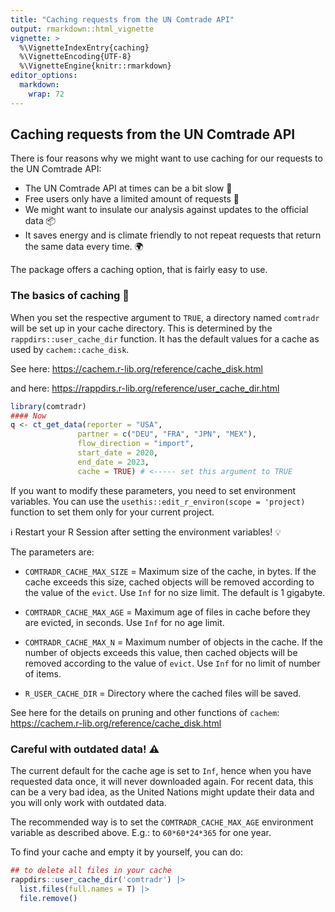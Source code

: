 ```yaml
---
title: "Caching requests from the UN Comtrade API"
output: rmarkdown::html_vignette
vignette: >
  %\VignetteIndexEntry{caching}
  %\VignetteEncoding{UTF-8}
  %\VignetteEngine{knitr::rmarkdown}
editor_options: 
  markdown: 
    wrap: 72
---
```


## Caching requests from the UN Comtrade API

There is four reasons why we might want to use caching for our requests
to the UN Comtrade API:

-   The UN Comtrade API at times can be a bit slow 🐌
-   Free users only have a limited amount of requests 💸
-   We might want to insulate our analysis against updates to the
    official data 📦
-   It saves energy and is climate friendly to not repeat requests that
    return the same data every time. 🌍

The package offers a caching option, that is fairly easy to use.

### The basics of caching 💽

When you set the respective argument to `TRUE`, a directory named
`comtradr` will be set up in your cache directory. This is determined by
the `rappdirs::user_cache_dir` function. It has the default values for a
cache as used by `cachem::cache_disk`.

See here: <https://cachem.r-lib.org/reference/cache_disk.html>

and here: <https://rappdirs.r-lib.org/reference/user_cache_dir.html>

```r
library(comtradr)
#### Now
q <- ct_get_data(reporter = "USA", 
               partner = c("DEU", "FRA", "JPN", "MEX"), 
               flow_direction = "import",
               start_date = 2020,
               end_date = 2023,
               cache = TRUE) # <----- set this argument to TRUE
```

If you want to modify these parameters, you need to set environment
variables. You can use the `usethis::edit_r_environ(scope = 'project)`
function to set them only for your current project.

ℹ️ Restart your R Session after setting the environment variables! 💡

The parameters are:

-   `COMTRADR_CACHE_MAX_SIZE` = Maximum size of the cache, in bytes. If
    the cache exceeds this size, cached objects will be removed
    according to the value of the `evict`. Use `Inf` for no size limit.
    The default is 1 gigabyte.

-   `COMTRADR_CACHE_MAX_AGE` = Maximum age of files in cache before they
    are evicted, in seconds. Use `Inf` for no age limit.

-   `COMTRADR_CACHE_MAX_N` = Maximum number of objects in the cache. If
    the number of objects exceeds this value, then cached objects will
    be removed according to the value of `evict`. Use `Inf` for no limit
    of number of items.

-   `R_USER_CACHE_DIR` = Directory where the cached files will be saved.

See here for the details on pruning and other functions of `cachem`:
<https://cachem.r-lib.org/reference/cache_disk.html>


### Careful with outdated data! ⚠️

The current default for the cache age is set to `Inf`, hence when you have 
requested data once, it will never downloaded again. For recent data, this
can be a very bad idea, as the United Nations might update their data and 
you will only work with outdated data.

The recommended way is to set the `COMTRADR_CACHE_MAX_AGE` environment variable
as described above. E.g.: to `60*60*24*365` for one year. 

To find your cache and empty it by yourself, you can do: 

``` r
## to delete all files in your cache
rappdirs::user_cache_dir('comtradr') |> 
  list.files(full.names = T) |> 
  file.remove()
``` 

